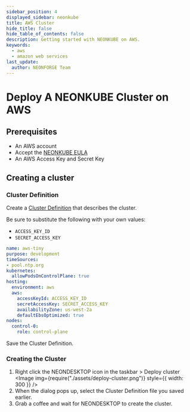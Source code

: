 ---
sidebar_position: 4
displayed_sidebar: neonkube
title: AWS Cluster
hide_title: false
hide_table_of_contents: false
description: Getting started with NEONKUBE on AWS.
keywords:
  - aws
  - amazon web services
last_update:
  author: NEONFORGE Team
---


# Deploy A NEONKUBE Cluster on AWS

## Prerequisites

- An AWS account
- Accept the [NEONKUBE EULA](https://aws.amazon.com/marketplace/server/procurement?productId=e42b4534-a895-49d0-8c2e-1cafd10df38e)
- An AWS Access Key and Secret Key

## Creating a cluster

### Cluster Definition

Create a
[Cluster Definition](https://api-docs.neonforge.com/neonkube/api/Neon.Kube.ClusterDef.ClusterDefinition.html)
that describes the cluster.

Be sure to substitute the following with your own values:

- `ACCESS_KEY_ID`
- `SECRET_ACCESS_KEY`

```yaml
name: aws-tiny
purpose: development
timeSources:
- pool.ntp.org
kubernetes:
  allowPodsOnControlPlane: true
hosting:
  environment: aws
  aws:
    accessKeyId: ACCESS_KEY_ID
    secretAccessKey: SECRET_ACCESS_KEY
    availabilityZone: us-west-2a
    defaultEbsOptimized: true
nodes:
  control-0:
    role: control-plane
```

Save the Cluster Definition.

### Creating the Cluster

1. Right click the NEONDESKTOP icon in the taskbar > Deploy cluster
   <Image img={require("./assets/deploy-cluster.png")} style={{ width: 300 }} />
2. When the dialog pops up, select the Cluster Definition file you saved
   earlier.
3. Grab a coffee and wait for NEONDESKTOP to create the cluster.
